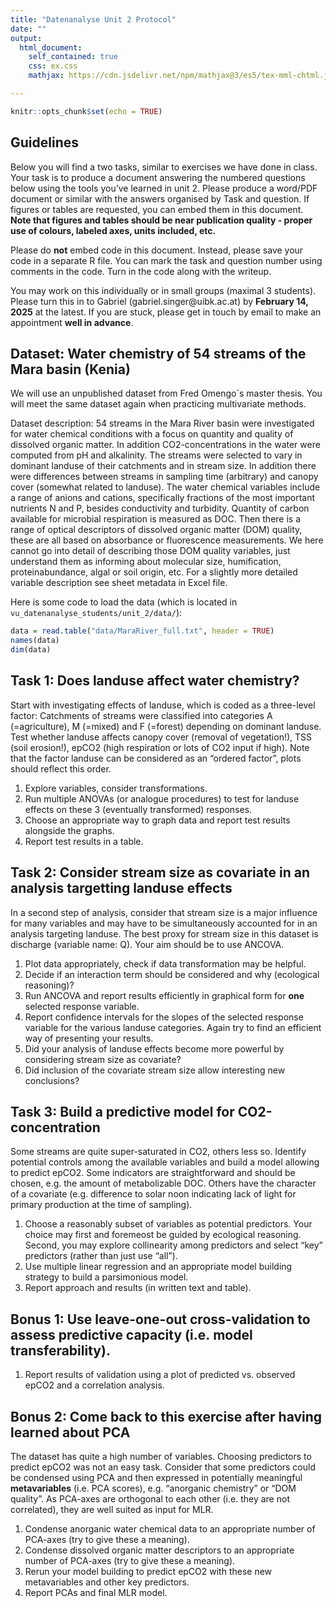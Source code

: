 ```yaml
---
title: "Datenanalyse Unit 2 Protocol"
date: ""
output: 
  html_document:
    self_contained: true
    css: ex.css
    mathjax: https://cdn.jsdelivr.net/npm/mathjax@3/es5/tex-mml-chtml.js

---
```


```r
knitr::opts_chunk$set(echo = TRUE)
```

## Guidelines

Below you will find a two tasks, similar to exercises we have done in class. Your task is to produce a document answering the numbered questions below using the tools you've learned in unit 2. Please produce a word/PDF document or similar with the answers organised by Task and question. If figures or tables are requested, you can embed them in this document. **Note that figures and tables should be near publication quality - proper use of colours, labeled axes, units included, etc.**

Please do **not** embed code in this document. Instead, please save your code in a separate R file. You can mark the task and question number using comments in the code. Turn in the code along with the writeup.

You may work on this individually or in small groups (maximal 3 students). Please turn this in to Gabriel (gabriel.singer@uibk.ac.at) by **February 14, 2025** at the latest. If you are stuck, please get in touch by email to make an appointment **well in advance**.

## Dataset: Water chemistry of 54 streams of the Mara basin (Kenia)

We will use an unpublished dataset from Fred Omengo´s master thesis. You will meet the same dataset again when practicing multivariate methods.

Dataset description: 54 streams in the Mara River basin were investigated for water chemical conditions with a focus on quantity and quality of dissolved organic matter. In addition CO2-concentrations in the water were computed from pH and alkalinity. The streams were selected to vary in dominant landuse of their catchments and in stream size. In addition there were differences between streams in sampling time (arbitrary) and canopy cover (somewhat related to landuse). The water chemical variables include a range of anions and cations, specifically fractions of the most important nutrients N and P, besides conductivity and turbidity. Quantity of carbon available for microbial respiration is measured as DOC. Then there is a range of optical descriptors of dissolved organic matter (DOM) quality, these are all based on absorbance or fluorescence measurements. We here cannot go into detail of describing those DOM quality variables, just understand them as informing about molecular size, humification, proteinabundance, algal or soil origin, etc. For a slightly more detailed variable description see sheet metadata in Excel file.

Here is some code to load the data (which is located in `vu_datenanalyse_students/unit_2/data/`):

```r
data = read.table("data/MaraRiver_full.txt", header = TRUE)
names(data)
dim(data)

```

## Task 1: Does landuse affect water chemistry?

Start with investigating effects of landuse, which is coded as a three-level factor: Catchments of streams were classified into categories A (=agriculture), M (=mixed) and F (=forest) depending on dominant landuse. Test whether landuse affects canopy cover (removal of vegetation!), TSS (soil erosion!), epCO2 (high respiration or lots of CO2 input if high). Note that the factor landuse can be considered as an "ordered factor", plots should reflect this order. 

1. Explore variables, consider transformations. 
2. Run multiple ANOVAs (or analogue procedures) to test for landuse effects on these 3 (eventually transformed) responses.
3. Choose an appropriate way to graph data and report test results alongside the graphs.
4. Report test results in a table.

## Task 2: Consider stream size as covariate in an analysis targetting landuse effects

In a second step of analysis, consider that stream size is a major influence for many variables and may have to be simultaneously accounted for in an analysis targeting landuse. The best proxy for stream size in this dataset is discharge (variable name: Q). Your aim should be to use ANCOVA.

1. Plot data appropriately, check if data transformation may be helpful.
2. Decide if an interaction term should be considered and why (ecological reasoning)?
3. Run ANCOVA and report results efficiently in graphical form for **one** selected response variable.
4. Report confidence intervals for the slopes of the selected response variable for the various landuse categories. Again try to find an efficient way of presenting your results.
5. Did your analysis of landuse effects become more powerful by considering stream size as covariate?
6. Did inclusion of the covariate stream size allow interesting new conclusions?

## Task 3: Build a predictive model for CO2-concentration

Some streams are quite super-saturated in CO2, others less so. Identify potential controls among the available variables and build a model allowing to predict epCO2. Some indicators are straightforward and should be chosen, e.g. the amount of metabolizable DOC. Others have the character of a covariate (e.g. difference to solar noon indicating lack of light for primary production at the time of sampling). 

1. Choose a reasonably subset of variables as potential predictors. Your choice may first and foremeost be guided by ecological reasoning. Second, you may explore collinearity among predictors and select "key" predictors (rather than just use "all").
2. Use multiple linear regression and an appropriate model building strategy to build a parsimonious model.
3. Report approach and results (in written text and table).

## Bonus 1: Use leave-one-out cross-validation to assess predictive capacity (i.e. model transferability).

1. Report results of validation using a plot of predicted vs. observed epCO2 and a correlation analysis.

## Bonus 2: Come back to this exercise after having learned about PCA

The dataset has quite a high number of variables. Choosing predictors to predict epCO2 was not an easy task. Consider that some predictors could be condensed using PCA and then expressed in potentially meaningful **metavariables** (i.e. PCA scores), e.g. "anorganic chemistry" or "DOM quality". As PCA-axes are orthogonal to each other (i.e. they are not correlated), they are well suited as input for MLR.

1. Condense anorganic water chemical data to an appropriate number of PCA-axes (try to give these a meaning).
2. Condense dissolved organic matter descriptors to an appropriate number of PCA-axes (try to give these a meaning).
3. Rerun your model building to predict epCO2 with these new metavariables and other key predictors.
4. Report PCAs and final MLR model.
